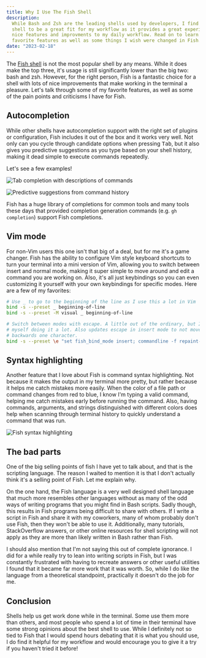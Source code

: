 ```yaml
---
title: Why I Use The Fish Shell
description:
  While Bash and Zsh are the leading shells used by developers, I find the Fish
  shell to be a great fit for my workflow as it provides a great experience with
  nice features and improvments to my daily workflow. Read on to learn about my
  favorite features as well as some things I wish were changed in Fish.
date: "2023-02-18"
---
```


The [Fish shell](https://fishshell.com) is not the most popular shell by any
means. While it does make the top three, it's usage is still significantly lower
than the big two: bash and zsh. However, for the right person, Fish is a
fantastic choice for a shell with lots of nice improvements that make working in
the terminal a pleasure. Let's talk through some of my favorite features, as
well as some of the pain points and criticisms I have for Fish.

## Autocompletion

While other shells have autocompletion support with the right set of plugins or
configuration, Fish includes it out of the box and it works very well. Not only
can you cycle through candidate options when pressing <kbd>Tab</kbd>, but it
also gives you predictive suggestions as you type based on your shell history,
making it dead simple to execute commands repeatedly.

Let's see a few examples!

![Tab completion with descriptions of commands](tab-completion.png)

![Predictive suggestions from command history](predictive-suggestions.png)

Fish has a huge library of completions for common tools and many tools these
days that provided completion generation commands (e.g. `gh completion`) support
Fish completions.

## Vim mode

For non-Vim users this one isn't that big of a deal, but for me it's a game
changer. Fish has the ability to configure Vim style keyboard shortcuts to turn
your terminal into a mini version of Vim, allowing you to switch between insert
and normal mode, making it super simple to move around and edit a command you
are working on. Also, it's all just keybindings so you can even customizing it
yourself with your own keybindings for specific modes. Here are a few of my
favorites:


```bash
# Use _ to go to the beginning of the line as I use this a lot in Vim
bind -s --preset _ beginning-of-line
bind -s --preset -M visual _ beginning-of-line

# Switch between modes with escape. A little out of the ordinary, but I find
# myself doing it a lot. Also updates escape in insert mode to not move
# backwards one character.
bind -s --preset \e "set fish_bind_mode insert; commandline -f repaint-mode"
```

## Syntax highlighting

Another feature that I love about Fish is command syntax highlighting. Not
because it makes the output in my terminal more pretty, but rather because it
helps me catch mistakes more easily. When the color of a file path or command
changes from red to blue, I know I'm typing a valid command, helping me catch
mistakes early before running the command. Also, having commands, arguments, and
strings distinguished with different colors does help when scanning through
terminal history to quickly understand a command that was run.

![Fish syntax highlighting](syntax-highlighting.png)

## The bad parts

One of the big selling points of fish I have yet to talk about, and that is the
scripting language. The reason I waited to mention it is that I don't actually
think it's a selling point of Fish. Let me explain why.

On the one hand, the Fish language is a very well designed shell language that
much more resembles other languages without as many of the odd ways of writing
programs that you might find in Bash scripts. Sadly though, this results in Fish
programs being difficult to share with others. If I write a script in Fish and
share it with my coworkers, many of whom probably don't use Fish, then they
won't be able to use it. Additionally, many tutorials, StackOverflow answers, or
other online resources for shell scripting will not apply as they are more than
likely written in Bash rather than Fish.

I should also mention that I'm not saying this out of complete ignorance. I did
for a while really try to lean into writing scripts in Fish, but I was
constantly frustrated with having to recreate answers or other useful utilities
I found that it became far more work that it was worth. So, while I do like the
language from a theoretical standpoint, practically it doesn't do the job for
me.

## Conclusion

Shells help us get work done while in the terminal. Some use them more than
others, and most people who spend a lot of time in their terminal have some
strong opinions about the best shell to use. While I definitely not so tied to
Fish that I would spend hours debating that it is what you should use, I do find
it helpful for my workflow and would encourage you to give it a try if you
haven't tried it before!
